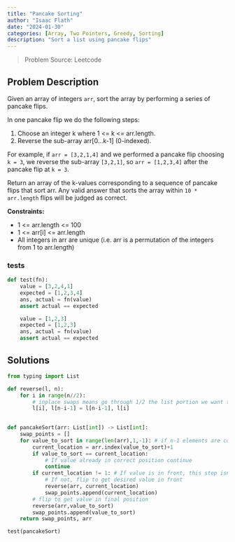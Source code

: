 ```yaml
---
title: "Pancake Sorting"
author: "Isaac Flath"
date: "2024-01-30"
categories: [Array, Two Pointers, Greedy, Sorting]
description: "Sort a list using pancake flips"
---
```


>Problem Source:  Leetcode

## Problem Description

Given an array of integers `arr`, sort the array by performing a series of pancake flips.

In one pancake flip we do the following steps:

1. Choose an integer k where 1 <= k <= arr.length.
1. Reverse the sub-array arr[0...k-1] (0-indexed).

For example, if `arr = [3,2,1,4]` and we performed a pancake flip choosing `k = 3`, we reverse the sub-array `[3,2,1]`, so `arr = [1,2,3,4]` after the pancake flip at `k = 3`.

Return an array of the k-values corresponding to a sequence of pancake flips that sort arr. Any valid answer that sorts the array within `10 * arr.length` flips will be judged as correct.

**Constraints:**

+ 1 <= arr.length <= 100
+ 1 <= arr[i] <= arr.length
+ All integers in arr are unique (i.e. arr is a permutation of the integers from 1 to arr.length)

### tests

```python
def test(fn):
    value = [3,2,4,1]
    expected = [1,2,3,4]
    ans, actual = fn(value)
    assert actual == expected 

    value = [1,2,3]
    expected = [1,2,3]
    ans, actual = fn(value)
    assert actual == expected 
```


## Solutions

```python
from typing import List

def reverse(l, n):
    for i in range(n//2): 
        # inplace swaps means go through 1/2 the list portion we want to swap
        l[i], l[n-i-1] = l[n-i-1], l[i]

    
def pancakeSort(arr: List[int]) -> List[int]:
    swap_points = []
    for value_to_sort in range(len(arr),1,-1): # if n-1 elements are correct, then n elements are correct, so don't check the smallest value (1)
        current_location = arr.index(value_to_sort)+1
        if value_to_sort == current_location: 
            # If value already in correct position continue
            continue
        if current_location != 1: # If value is in front, this step isn't needed
            # If not, flip to get desired value in front
            reverse(arr, current_location)
            swap_points.append(current_location)
        # flip to get value in final position
        reverse(arr,value_to_sort)
        swap_points.append(value_to_sort)
    return swap_points, arr

test(pancakeSort)
```
